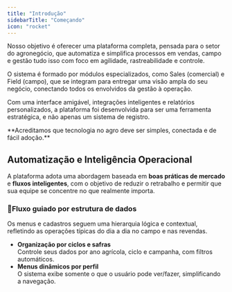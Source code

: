 ```yaml
---
title: "Introdução"
sidebarTitle: "Começando"
icon: "rocket"
---
```


Nosso objetivo é oferecer uma plataforma completa, pensada para o setor do agronegócio, que automatiza e simplifica processos em vendas, campo e gestão tudo isso com foco em agilidade, rastreabilidade e controle.

O sistema é formado por módulos especializados, como Sales (comercial) e Field (campo), que se integram para entregar uma visão ampla do seu negócio, conectando todos os envolvidos da gestão à operação.

Com uma interface amigável, integrações inteligentes e relatórios personalizados, a plataforma foi desenvolvida para ser uma ferramenta estratégica, e não apenas um sistema de registro.

<Tip>
  **Acreditamos que tecnologia no agro deve ser simples, conectada e de fácil adoção.**
</Tip>

## Automatização e Inteligência Operacional

A plataforma adota uma abordagem baseada em **boas práticas de mercado** e **fluxos inteligentes**, com o objetivo de reduzir o retrabalho e permitir que sua equipe se concentre no que realmente importa.

### 🌾Fluxo guiado por estrutura de dados

Os menus e cadastros seguem uma hierarquia lógica e contextual, refletindo as operações típicas do dia a dia no campo e nas revendas.

- **Organização por ciclos e safras**\
  Controle seus dados por ano agrícola, ciclo e campanha, com filtros automáticos.
- **Menus dinâmicos por perfil**\
  O sistema exibe somente o que o usuário pode ver/fazer, simplificando a navegação.